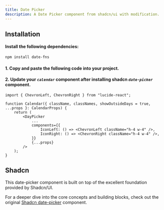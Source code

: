 ```yaml
---
title: Date Picker
description: A Date Picker component from shadcn/ui with modification.
---
```


<ComponentPreview
  name="date-picker-demo"
/>

## Installation
#### Install the following dependencies:
```bash
npm install date-fns
```

#### 1. Copy and paste the following code into your project.

<ComponentSource name="date-picker" filePath="@/components/ui/date/date-picker.tsx"/>

#### 2. Update your *`calendar`* component after installing shadcn *`date-picker`* component.
```tsx
import { ChevronLeft, ChevronRight } from "lucide-react";

function Calendar({ className, classNames, showOutsideDays = true, ...props }: CalendarProps) {
	return (
		<DayPicker
            ...
			components={{
				IconLeft: () => <ChevronLeft className="h-4 w-4" />,
				IconRight: () => <ChevronRight className="h-4 w-4" />,
			}}
			{...props}
		/>
	);
}
```

## Shadcn
This date-picker component is built on top of the excellent foundation provided by Shadcn/UI.

For a deeper dive into the core concepts and building blocks, check out the original [Shadcn date-picker](https://ui.shadcn.com/docs/components/date-picker) component.